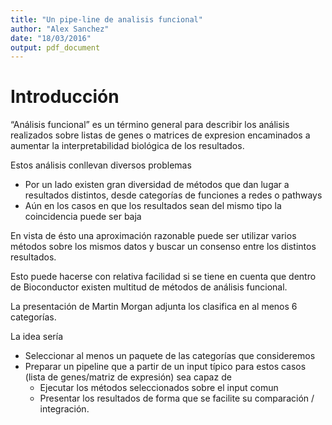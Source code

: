 ```yaml
---
title: "Un pipe-line de analisis funcional"
author: "Alex Sanchez"
date: "18/03/2016"
output: pdf_document
---
```

# Introducción

"Análisis funcional" es un término general para describir los análisis realizados sobre listas de genes o matrices de expresion encaminados a aumentar la interpretabilidad biológica de los resultados.

Estos análisis conllevan diversos problemas

- Por un lado existen gran diversidad de métodos que dan lugar a resultados distintos, desde categorías de funciones a redes o pathways
- Aún en los casos en que los resultados sean del mismo tipo la coincidencia puede ser baja

En vista de ésto una aproximación razonable puede ser utilizar varios métodos sobre los mismos datos y buscar un consenso entre los distintos resultados.

Esto puede hacerse con relativa facilidad si se tiene en cuenta que dentro de Bioconductor existen multitud de métodos de análisis funcional.

La presentación de Martin Morgan adjunta los clasifica en al menos 6 categorías.

La idea sería

- Seleccionar al menos un paquete de las categorías que consideremos
- Preparar un pipeline que a partir de un input típico para estos casos (lista de genes/matriz de expresión) sea capaz de 
    + Ejecutar los métodos seleccionados sobre el input comun
    + Presentar los resultados de forma que se facilite su comparación / integración.
    
    